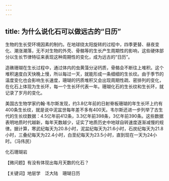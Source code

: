 ```yaml
---
---
---
```

title: 为什么说化石可以做远古的“日历”
---




生物的生长受环境因素的制约。在地球绕太阳旋转的过程中，四季更替、昼夜变化、潮涨潮落，无不对生物的外壳、骨骼等的生长产生周期性的影响，这些硬体部分以生长节律特征来表现这种周期性的变化，成为远古的“日历”。

造礁珊瑚在生长过程中，通过体内的虫黄藻分泌钙质，骨骼会不断往上堆积。这个堆积速度白天快晚上慢，所以每过一天，就能形成一条细细的生长纹。由于季节的温度变化也会影响生长速度，珊瑚的钙质堆积又会出现周期性疏、密排列的变化，在化石上体现为生长环，每一个生长环代表一年。珊瑚化石的生长纹和生长环，就记录了岁月的变化。

美国古生物学家约翰·韦尔斯发现，约3.8亿年前的日射脊板珊瑚的年生长环上约有400条生长纹，就是说中泥盆世每年差不多有400天。韦尔斯还进一步列举了古生代的生长纹数据：4.5亿年前412条，3.3亿年前398条，3亿年前390条。这些数据表明地质时代越新，每年天数越少，证实了地质历史中地球自转速度逐渐减慢的规律。据计算，寒武纪每天为20.8小时，泥盆纪每天为21.6小时，石炭纪每天为21.8小时，三叠纪每天为22.4小时，白垩纪每天为23.5小时，直到现在一天为24小时。（冯伟民）

化石珊瑚岩





【微问题】有没有体现出每月天数的化石？

【关键词】地层学　泛大陆　珊瑚日历